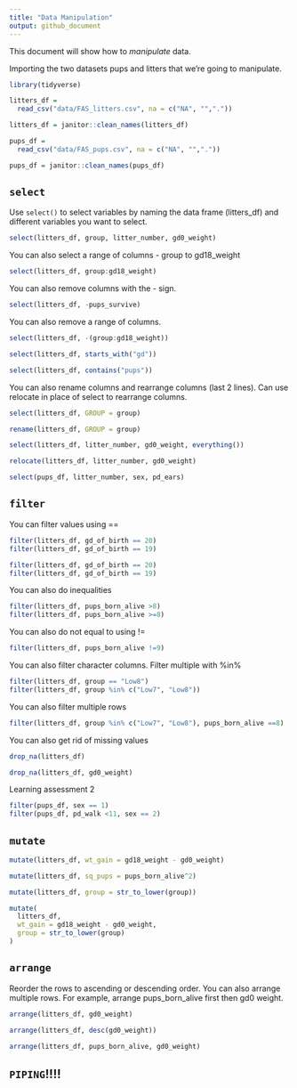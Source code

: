 ```yaml
---
title: "Data Manipulation"
output: github_document
---
```


This document will show how to *manipulate* data. 

Importing the two datasets pups and litters that we're going to manipulate. 

```r
library(tidyverse)

```

```r
litters_df = 
  read_csv("data/FAS_litters.csv", na = c("NA", "","."))

litters_df = janitor::clean_names(litters_df)

pups_df = 
  read_csv("data/FAS_pups.csv", na = c("NA", "","."))

pups_df = janitor::clean_names(pups_df)
```

## `select`

Use `select()` to select variables by naming the data frame (litters_df) and different variables you want to select. 

```r
select(litters_df, group, litter_number, gd0_weight)
```

You can also select a range of columns - group to gd18_weight
```r
select(litters_df, group:gd18_weight)
```

You can also remove columns with the - sign.
```r
select(litters_df, -pups_survive)
```

You can also remove a range of columns. 
```r
select(litters_df, -(group:gd18_weight))
```

```r
select(litters_df, starts_with("gd"))

select(litters_df, contains("pups"))
```

You can also rename columns and rearrange columns (last 2 lines). Can use relocate in place of select to rearrange columns. 
```r
select(litters_df, GROUP = group)

rename(litters_df, GROUP = group)

select(litters_df, litter_number, gd0_weight, everything())

relocate(litters_df, litter_number, gd0_weight)
```

```r
select(pups_df, litter_number, sex, pd_ears)
```

## `filter`
You can filter values using ==
```r
filter(litters_df, gd_of_birth == 20)
filter(litters_df, gd_of_birth == 19)
```

```r
filter(litters_df, gd_of_birth == 20)
filter(litters_df, gd_of_birth == 19)
```

You can also do inequalities 

```r
filter(litters_df, pups_born_alive >8)
filter(litters_df, pups_born_alive >=8)
```

You can also do not equal to using !=

```r
filter(litters_df, pups_born_alive !=9)

```

You can also filter character columns. Filter multiple with %in%
```r
filter(litters_df, group == "Low8")
filter(litters_df, group %in% c("Low7", "Low8"))
```

You can also filter multiple rows
```r
filter(litters_df, group %in% c("Low7", "Low8"), pups_born_alive ==8)
```

You can also get rid of missing values 
```r
drop_na(litters_df)

drop_na(litters_df, gd0_weight)
```

Learning assessment 2
```r
filter(pups_df, sex == 1)
filter(pups_df, pd_walk <11, sex == 2)
```
## `mutate`
```r
mutate(litters_df, wt_gain = gd18_weight - gd0_weight)

mutate(litters_df, sq_pups = pups_born_alive^2)

mutate(litters_df, group = str_to_lower(group))
```

```r
mutate(
  litters_df,
  wt_gain = gd18_weight - gd0_weight,
  group = str_to_lower(group)
)
```

## `arrange`
Reorder the rows to ascending or descending order. You can also arrange multiple rows. For example, arrange pups_born_alive first then gd0 weight. 

```r
arrange(litters_df, gd0_weight)

arrange(litters_df, desc(gd0_weight))

arrange(litters_df, pups_born_alive, gd0_weight)
```

## `PIPING`!!!!
